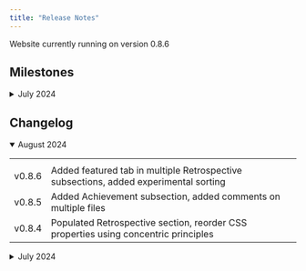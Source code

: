 ---
title: "Release Notes"
---

Website currently running on version 0.8.6

```{=html}
<h2>Milestones</h2>
<details>
  <summary>July 2024</summary>
  <table>
    <tr>
      <th></th>
      <th></th>
    </tr>
    <tr>
      <td>v0.8.0</td>
      <td>Revamped website with interactive content</td>
    </tr>
    <tr>
      <td>v0.7.2b</td>
      <td>Released finalized first version of static website with limited content</td>
    </tr>
  </table>
</details>

<h2>Changelog</h2>
<details open>
  <summary>August 2024</summary>
  <table>
    <tr>
      <th></th>
      <th></th>
    </tr>
    <tr>
      <td>v0.8.6</td>
      <td>Added featured tab in multiple Retrospective subsections, added experimental sorting</td>
    </tr>
    <tr>
      <td>v0.8.5</td>
      <td>Added Achievement subsection, added comments on multiple files</td>
    </tr>
    <tr>
      <td>v0.8.4</td>
      <td>Populated Retrospective section, reorder CSS properties using concentric principles</td>
    </tr>
  </table>
</details>

<details>
  <summary>July 2024</summary>
  <table>
    <tr>
      <th></th>
      <th></th>
    </tr>
    <tr>
      <td>v0.8.3</td>
      <td>Reword multiple files, created Retrospective skeleton, added some highlighting</td>
    </tr>
    <tr>
      <td>v0.8.2</td>
      <td>Corrected typo in Education subsection</td>
    </tr>
    <tr>
      <td>v0.8.1b</td>
      <td>Deployment hotfix: rerender</td>
    </tr>
    <tr>
      <td>v0.8.1</td>
      <td>Added Experience subsection, populated Education subsection</td>
    </tr>
    <tr>
      <td>v0.8.0</td>
      <td>Changed website theme, centralized YAML options, added Education subsection</td>
    </tr>
    <tr>
      <td>v0.7.2b</td>
      <td>Deployment hotfix: rerender</td>
    </tr>
    <tr>
      <td>v0.7.2</td>
      <td>Corrected typo in MLAIDS subsection</td>
    </tr>
    <tr>
      <td>v0.7.1</td>
      <td>Deployment hotfix: resolved multiple issues</td>
    </tr>
    <tr>
      <td>v0.7.0</td>
      <td>Initial release</td>
    </tr>
  </table>
</details>

<script>
  // Fetch all the details element
  const details = document.querySelectorAll("details");

  // Add the onclick listeners
  details.forEach((detail) => {
    detail.addEventListener("toggle", () => {
      if (detail.open) setTargetDetail(detail);
    });
  });

  // Close all the details that are not targetDetail
  function setTargetDetail(targetDetail) {
    details.forEach((detail) => {
      if (detail !== targetDetail) {
        detail.open = false;
      }
    });
  }
</script>
```